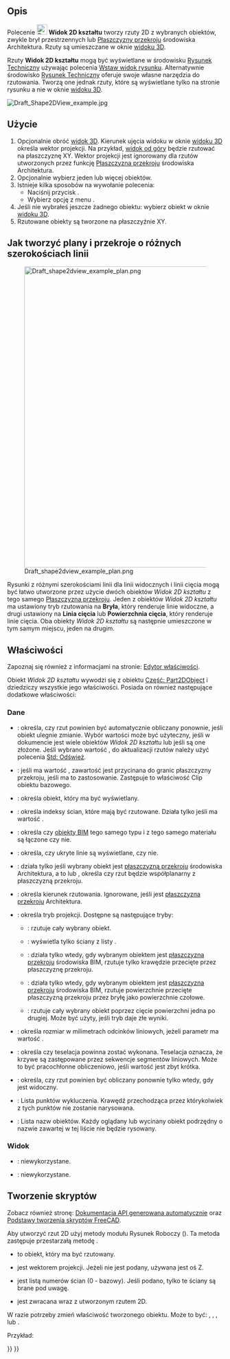 <languages/>

{{Docnav/pl
|[[Draft_FlipDimension/pl|Odwróć wymiar]]
|[[Draft_SelectPlane/pl|Wybór płaszczyzny roboczej]]
|[[Draft_Workbench/pl|środowisko pracy Rysunek Roboczy]]
|IconL=Draft_FlipDimension.svg
|IconR=Draft_SelectPlane.svg
|IconC=Workbench_Draft.svg
}}

{{GuiCommand/pl
|Name=Rysunek Roboczy: Widok 2D kształtu
|MenuLocation=Modyfikacja → Widok 2D kształtu
|Workbenches=[[Draft_Workbench/pl|Rysunek Roboczy]]
|SeeAlso=[[TechDraw_ProjectShape/pl|Rysunek Techniczny: Rzut kształtu]]
}}

<span id="Description"></span>
==Opis==

Polecenie [[Image:Draft_Shape2DView.svg|24px]] '''Widok 2D kształtu''' tworzy rzuty 2D z wybranych obiektów, zwykle brył przestrzennych lub [[Arch_SectionPlane/pl|Płaszczyzny przekroju]] środowiska Architektura. Rzuty są umieszczane w oknie [[3D_view/pl|widoku 3D]].

Rzuty '''Widok 2D kształtu''' mogą być wyświetlane w środowisku [[TechDraw_Workbench/pl|Rysunek Techniczny]] używając polecenia [[TechDraw_DraftView/pl|Wstaw widok rysunku]]. Alternatywnie środowisko [[TechDraw_Workbench/pl|Rysunek Techniczny]] oferuje swoje własne narzędzia do rzutowania. Tworzą one jednak rzuty, które są wyświetlane tylko na stronie rysunku a nie w oknie [[3D_view/pl|widoku 3D]].

[[Image:Draft_Shape2DView_example.jpg]]
{{Caption|Rzutowanie brył na płaszczyznę XY.}}

<span id="Usage"></span>
==Użycie==

# Opcjonalnie obróć [[3D_view/pl|widok 3D]]. Kierunek ujęcia widoku w oknie [[3D_view/pl|widoku 3D]] określa wektor projekcji. Na przykład, [[Std_ViewTop/pl|widok od góry]] będzie rzutować na płaszczyznę XY. Wektor projekcji jest ignorowany dla rzutów utworzonych przez funkcję [[Arch_SectionPlane/pl|Płaszczyzna przekroju]] środowiska Architektura.
# Opcjonalnie wybierz jeden lub więcej obiektów.
# Istnieje kilka sposobów na wywołanie polecenia:
#* Naciśnij przycisk {{Button|[[Image:Draft_Shape2DView.svg|24px]] '''Widok 2D kształtu'''}}.
#* Wybierz opcję z menu {{MenuCommand|Modyfikacja → [[Image:Draft_Shape2DView.svg|24px]] Widok 2D kształtu}}.
# Jeśli nie wybrałeś jeszcze żadnego obiektu: wybierz obiekt w oknie [[3D_view/pl|widoku 3D]].
# Rzutowane obiekty są tworzone na płaszczyźnie XY.

<span id="How_to_produce_plans_and_sections_with_different_linewidths"></span>
==Jak tworzyć plany i przekroje o różnych szerokościach linii==

[[Image:Draft_shape2dview_example_plan.png|700px]]

Rysunki z różnymi szerokościami linii dla linii widocznych i linii cięcia mogą być łatwo utworzone przez użycie dwóch obiektów ''Widok 2D kształtu'' z tego samego [[Arch_SectionPlane/pl|Płaszczyzna przekroju]]. Jeden z obiektów ''Widok 2D kształtu'' ma ustawiony tryb rzutowania na '''Bryła''', który renderuje linie widoczne, a drugi ustawiony na '''Linia cięcia''' lub '''Powierzchnia cięcia''', który renderuje linie cięcia. Oba obiekty ''Widok 2D kształtu'' są następnie umieszczone w tym samym miejscu, jeden na drugim.

<span id="Properties"></span>
==Właściwości==

Zapoznaj się również z informacjami na stronie: [[Property_editor/pl|Edytor właściwości]].

Obiekt ''Widok 2D kształtu'' wywodzi się z obiektu [[Part_Part2DObject/pl|Część: Part2DObject]] i dziedziczy wszystkie jego właściwości. Posiada on również następujące dodatkowe właściwości:

<span id="Data"></span>
===Dane===

{{TitleProperty|Rysunek Roboczy}}

* {{PropertyData|Aktualizacja automatyczna|Bool}}: określa, czy rzut powinien być automatycznie obliczany ponownie, jeśli obiekt {{PropertyData|Podstawa}} ulegnie zmianie. Wybór wartości {{False/pl}} może być użyteczny, jeśli w dokumencie jest wiele obiektów ''Widok 2D kształtu'' lub jeśli są one złożone. Jeśli wybrano wartość {{False/pl}}, do aktualizacji rzutów należy użyć polecenia [[Std_Refresh/pl|Std: Odśwież]].
* {{PropertyData|Clip|Bool}}: jeśli ma wartość {{True/pl}}, zawartość jest przycinana do granic płaszczyzny przekroju, jeśli ma to zastosowanie. Zastępuje to właściwość Clip obiektu bazowego.
* {{PropertyData|Podstawa|Link}}: określa obiekt, który ma być wyświetlany.
* {{PropertyData|Numer ściany|IntegerList}}: określa indeksy ścian, które mają być rzutowane. Działa tylko jeśli {{PropertyData|Tryb rzutowania}} ma wartość {{Value|Poszczególne ściany}}.
* {{PropertyData|Fuse Arch|Bool}}: określa czy [[BIM_Workbench/pl|obiekty BIM]] tego samego typu i z tego samego materiału są łączone czy nie.
* {{PropertyData|Ukryte linie|Bool}}: określa, czy ukryte linie są wyświetlane, czy nie.
* {{PropertyData|W miejscu|Bool}}: działa tylko jeśli wybrany obiekt jest [[Arch_SectionPlane/pl|płaszczyzną przekroju]] środowiska Architektura, a {{PropertyData|Tryb rzutowania}} to {{Value|Cutlines}} lub {{Value|Cutfaces}}, określa czy rzut będzie współplanarny z płaszczyzną przekroju.
* {{PropertyData|Rzut|Vector}}: określa kierunek rzutowania. Ignorowane, jeśli {{PropertyData|Podstawa}} jest [[Arch_SectionPlane/pl|płaszczyzna przekroju]] Architektura.
* {{PropertyData|Tryb projekcji|Enumeration}}: określa tryb projekcji. Dostępne są następujące tryby:
** {{Value|Bryła}}: rzutuje cały wybrany obiekt.
** {{Value|Poszczególne ściany}}: wyświetla tylko ściany z listy {{PropertyData|Numer ściany}}.
** {{Value|Cutlines}}: działa tylko wtedy, gdy wybranym obiektem jest [[Arch_SectionPlane/pl|płaszczyzna przekroju]] środowiska BIM, rzutuje tylko krawędzie przecięte przez płaszczyznę przekroju.
** {{Value|Cutfaces}}: działa tylko wtedy, gdy wybranym obiektem jest [[Arch_SectionPlane/pl|płaszczyzna przekroju]] środowiska BIM, rzutuje powierzchnie przecięte płaszczyzną przekroju przez bryłę jako powierzchnie czołowe.
** {{Value|Ściany bryły}}: rzutuje cały wybrany obiekt poprzez cięcie powierzchni jedna po drugiej. Może być użyty, jeśli tryb {{Value|Bryła}} daje złe wyniki.
* {{PropertyData|Długość segmentu|Float}}: określa rozmiar w milimetrach odcinków liniowych, jeżeli parametr {{PropertyData|Tesselacja}} ma wartość {{TRUE/pl}}.
* {{PropertyData|Tesselacja|Bool}}: określa czy teselacja powinna zostać wykonana. Teselacja oznacza, że krzywe są zastępowane przez sekwencje segmentów liniowych. Może to być pracochłonne obliczeniowo, jeśli wartość {{PropertyData|Długość segmentu}} jest zbyt krótka.
* {{PropertyData|Wyłącznie widoczne|Bool}}: określa, czy rzut powinien być obliczany ponownie tylko wtedy, gdy jest widoczny.
* {{PropertyData|Punkty wykluczenia|Vector list}}: Lista punktów wykluczenia. Krawędź przechodząca przez którykolwiek z tych punktów nie zostanie narysowana.
* {{PropertyData|Nazwy wykluczeń|String list}}: Lista nazw obiektów. Każdy oglądany lub wycinany obiekt podrzędny o nazwie zawartej w tej liście nie będzie rysowany. {{Version/pl|0.21}}

<span id="View"></span>
===Widok===

{{TitleProperty|Rysunek Roboczy}}

* {{PropertyView|Wzór|Enumeration}}: niewykorzystane.
* {{PropertyView|Rozmiar wzoru|Float}}: niewykorzystane.

<span id="Scripting"></span>
==Tworzenie skryptów==

Zobacz również stronę: [https://freecad.github.io/SourceDoc/ Dokumentacja API generowana automatycznie] oraz [[FreeCAD_Scripting_Basics/pl|Podstawy tworzenia skryptów FreeCAD]].

Aby utworzyć rzut 2D użyj metody {{incode|make_shape2dview}} modułu Rysunek Roboczy ({{Version/pl|0.19}}). Ta metoda zastępuje przestarzałą metodę {{incode|makeShape2DView}}.

{{Code|code=
shape2dview = make_shape2dview(baseobj, projectionVector=None, facenumbers=[])
}}

* {{incode|baseobj}} to obiekt, który ma być rzutowany.
* {{incode|projectionVector}} jest wektorem projekcji. Jeżeli nie jest podany, używana jest oś Z.
* {{incode|facenumbers}} jest listą numerów ścian (0 - bazowy). Jeśli podano, tylko te ściany są brane pod uwagę.
* {{incode|shape2dview}} jest zwracana wraz z utworzonym rzutem 2D.

W razie potrzeby zmień właściwość {{incode|Tryb projekcji}} tworzonego obiektu. Może to być: {{incode|"Bryła"}}, {{incode|"Poszczególne ściany"}}, {{incode|"Cutlines"}}, {{incode|"Cutfaces"}} lub {{incode|"Ściany bryły"}}.

Przykład:

{{Code|code=
import FreeCAD as App
import Draft

doc = App.newDocument()

box = doc.addObject("Part::Box", "Box")
box.Length = 2300
box.Width = 500
box.Height = 1000

shape1 = Draft.make_shape2dview(box)

shape2 = Draft.make_shape2dview(box, App.Vector(1, -1, 1))

shape3 = Draft.make_shape2dview(box, App.Vector(-1, 1, 1), [0, 5])
shape3.ProjectionMode = "Individual Faces"

doc.recompute()
}}


{{Docnav/pl
|[[Draft_FlipDimension/pl|Odwróć wymiar]]
|[[Draft_SelectPlane/pl|Wybór płaszczyzny roboczej]]
|[[Draft_Workbench/pl|środowisko pracy Rysunek Roboczy]]
|IconL=Draft_FlipDimension.svg
|IconR=Draft_SelectPlane.svg
|IconC=Workbench_Draft.svg
}}

{{Draft Tools navi{{#translation:}}}}
{{Userdocnavi{{#translation:}}}}